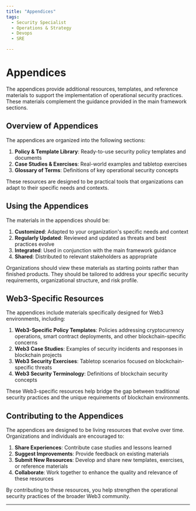 ```yaml
---
title: "Appendices"
tags:
  - Security Specialist
  - Operations & Strategy
  - Devops
  - SRE

---
```



<TagProvider>
<TagFilter />

# Appendices

<TagList tags={frontmatter.tags} />
<AttributionList contributors={frontmatter.contributors} />

The appendices provide additional resources, templates, and reference materials to support the implementation of operational security practices. These materials complement the guidance provided in the main framework sections.

## Overview of Appendices

The appendices are organized into the following sections:

1. **Policy & Template Library**: Ready-to-use security policy templates and documents
2. **Case Studies & Exercises**: Real-world examples and tabletop exercises
3. **Glossary of Terms**: Definitions of key operational security concepts

These resources are designed to be practical tools that organizations can adapt to their specific needs and contexts.

## Using the Appendices

The materials in the appendices should be:

1. **Customized**: Adapted to your organization's specific needs and context
2. **Regularly Updated**: Reviewed and updated as threats and best practices evolve
3. **Integrated**: Used in conjunction with the main framework guidance
4. **Shared**: Distributed to relevant stakeholders as appropriate

Organizations should view these materials as starting points rather than finished products. They should be tailored to address your specific security requirements, organizational structure, and risk profile.

## Web3-Specific Resources

The appendices include materials specifically designed for Web3 environments, including:

1. **Web3-Specific Policy Templates**: Policies addressing cryptocurrency operations, smart contract deployments, and other blockchain-specific concerns
2. **Web3 Case Studies**: Examples of security incidents and responses in blockchain projects
3. **Web3 Security Exercises**: Tabletop scenarios focused on blockchain-specific threats
4. **Web3 Security Terminology**: Definitions of blockchain security concepts

These Web3-specific resources help bridge the gap between traditional security practices and the unique requirements of blockchain environments.

## Contributing to the Appendices

The appendices are designed to be living resources that evolve over time. Organizations and individuals are encouraged to:

1. **Share Experiences**: Contribute case studies and lessons learned
2. **Suggest Improvements**: Provide feedback on existing materials
3. **Submit New Resources**: Develop and share new templates, exercises, or reference materials
4. **Collaborate**: Work together to enhance the quality and relevance of these resources

By contributing to these resources, you help strengthen the operational security practices of the broader Web3 community.

---

</TagProvider>
<ContributeFooter />